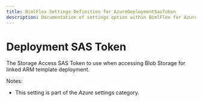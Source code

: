 ```yaml
---
title: BimlFlex Settings Definition for AzureDeploymentSasToken
description: Documentation of settings option within BimlFlex for AzureDeploymentSasToken
---
```

<head>
  <meta name="varigenceProduct" content="BimlFlex"></meta>
  <meta name="varigenceArticleType" content="Reference"></meta>
</head>

# Deployment SAS Token

The Storage Access SAS Token to use when accessing Blob Storage for linked ARM template deployment.

Notes:

* This setting is part of the *Azure* settings category.

